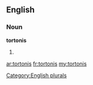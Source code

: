 ==English==

===Noun===
'''tortonis'''

# {{plural of|[[tortoni]]}}

[[Category:English plurals]]

[[ar:tortonis]]
[[fr:tortonis]]
[[my:tortonis]]